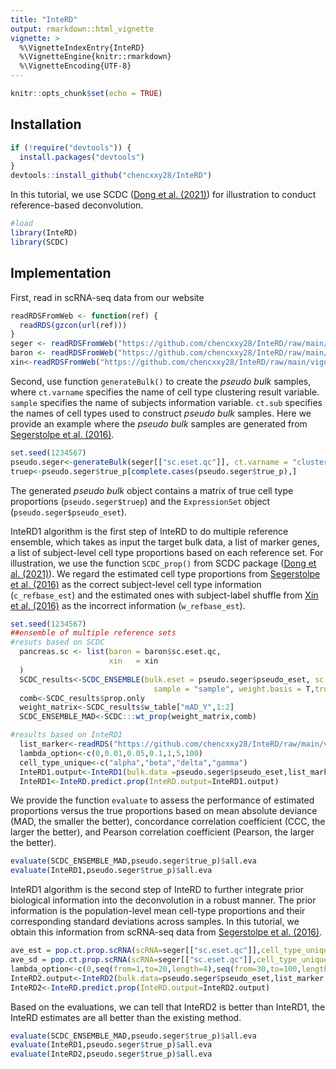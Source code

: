 ```yaml
---
title: "InteRD"
output: rmarkdown::html_vignette
vignette: >
  %\VignetteIndexEntry{InteRD}
  %\VignetteEngine{knitr::rmarkdown}
  %\VignetteEncoding{UTF-8}
---
```

```r
knitr::opts_chunk$set(echo = TRUE)
```

## Installation
```r
if (!require("devtools")) {
  install.packages("devtools")
}
devtools::install_github("chencxxy28/InteRD")
```

In this tutorial, we use SCDC ([Dong et al. (2021)](https://academic.oup.com/bib/article/22/1/416/5699815)) for illustration to conduct reference-based deconvolution. 

```r
#load
library(InteRD)
library(SCDC)
```

## Implementation
First, read in scRNA-seq data from our website 
```r
readRDSFromWeb <- function(ref) {
  readRDS(gzcon(url(ref)))
}
seger <- readRDSFromWeb("https://github.com/chencxxy28/InteRD/raw/main/vignettes/data/segerstolpe.rds")
baron <- readRDSFromWeb("https://github.com/chencxxy28/InteRD/raw/main/vignettes/data/baron.rds")
xin<-readRDSFromWeb("https://github.com/chencxxy28/InteRD/raw/main/vignettes/data/Xin_nonD.rds")
```

Second, use function `generateBulk()` to create the _pseudo bulk_ samples, where `ct.varname` specifies the name of cell type clustering result variable. `sample` specifies the name of subjects information variable. `ct.sub` specifies the names of cell types used to construct _pseudo bulk_ samples. Here we provide an example where the _pseudo bulk_ samples are generated from [Segerstolpe et al. (2016)](https://www.sciencedirect.com/science/article/pii/S1550413116304363?via%3Dihub).

```r
set.seed(1234567)
pseudo.seger<-generateBulk(seger[["sc.eset.qc"]], ct.varname = "cluster", sample = "sample", ct.sub = c("alpha","beta","delta","gamma"), nbulk = 40, low_s = 0.3, upp_s = 0.7)
truep<-pseudo.seger$true_p[complete.cases(pseudo.seger$true_p),]
```

The generated _pseudo bulk_ object contains a matrix of true cell type proportions (`pseudo.seger$truep`) and the `ExpressionSet` object (`pseudo.seger$pseudo_eset`).

InteRD1 algorithm is the first step of InteRD to do multiple reference ensemble, which takes as input the target bulk data, a list of marker genes, a list of subject-level cell type proportions based on each reference set. For illustration, we use the function `SCDC_prop()` from SCDC package ([Dong et al. (2021)](https://academic.oup.com/bib/article/22/1/416/5699815)). We regard the estimated cell type proportions from [Segerstolpe et al. (2016)](https://www.sciencedirect.com/science/article/pii/S1550413116304363?via%3Dihub) as the correct subject-level cell type information (`c_refbase_est`) and the estimated ones with subject-label shuffle from [Xin et al. (2016)](https://www.sciencedirect.com/science/article/pii/S155041311630434X?via%3Dihub) as the incorrect information (`w_refbase_est`). 

```r
set.seed(1234567)
##ensemble of multiple reference sets 
#resuts based on SCDC
  pancreas.sc <- list(baron = baron$sc.eset.qc,
                      xin   = xin
  )
  SCDC_results<-SCDC_ENSEMBLE(bulk.eset = pseudo.seger$pseudo_eset, sc.eset.list = pancreas.sc, ct.varname = "cluster",
                                sample = "sample", weight.basis = T,truep = truep, ct.sub =  c("alpha","beta","delta","gamma"), search.length = 0.02,grid.search=T)
  comb<-SCDC_results$prop.only
  weight_matrix<-SCDC_results$w_table["mAD_Y",1:2]
  SCDC_ENSEMBLE_MAD<-SCDC:::wt_prop(weight_matrix,comb)

#results based on InteRD1
  list_marker<-readRDS("https://github.com/chencxxy28/InteRD/raw/main/vignettes/data/list_markerbaron20.rds") #get markers selected from xin et al (2016)
  lambda_option<-c(0,0.01,0.05,0.1,1,5,100)
  cell_type_unique<-c("alpha","beta","delta","gamma")
  InteRD1.output<-InteRD1(bulk.data =pseudo.seger$pseudo_eset,list_marker,cell_type_unique,comb_used=comb,lambda_option)
  InteRD1<-InteRD.predict.prop(InteRD.output=InteRD1.output)
```

We provide the function `evaluate` to assess the performance of estimated proportions versus the true proportions based on mean absolute deviance (MAD, the smaller the better), concordance correlation coefficient (CCC, the larger the better), and Pearson correlation coefficient (Pearson, the larger the better).

```r
evaluate(SCDC_ENSEMBLE_MAD,pseudo.seger$true_p)$all.eva
evaluate(InteRD1,pseudo.seger$true_p)$all.eva
```

InteRD1 algorithm is the second step of InteRD to further integrate prior biological information into the deconvolution in a robust manner. The prior information is the population-level mean cell-type proportions and their corresponding standard deviations across samples. In this tutorial, we obtain this information from scRNA-seq data from [Segerstolpe et al. (2016)](https://www.sciencedirect.com/science/article/pii/S1550413116304363?via%3Dihub).
```r
ave_est = pop.ct.prop.scRNA(scRNA=seger[["sc.eset.qc"]],cell_type_unique=cell_type_unique)$pop.ct.prop
ave_sd = pop.ct.prop.scRNA(scRNA=seger[["sc.eset.qc"]],cell_type_unique=cell_type_unique)$pop.ct.sd
lambda_option<-c(0,seq(from=1,to=20,length=4),seq(from=30,to=100,length=4),200,500,1000000^2)
InteRD2.output<-InteRD2(bulk.data=pseudo.seger$pseudo_eset,list_marker,cell_type_unique,comb_sampled=InteRD1,ave_est,ave_sd,lambda_option=lambda_option)
InteRD2<-InteRD.predict.prop(InteRD.output=InteRD2.output)
```


Based on the evaluations, we can tell that InteRD2 is better than InteRD1, the InteRD estimates are all better than the existing method.
```r
evaluate(SCDC_ENSEMBLE_MAD,pseudo.seger$true_p)$all.eva
evaluate(InteRD1,pseudo.seger$true_p)$all.eva
evaluate(InteRD2,pseudo.seger$true_p)$all.eva
```
